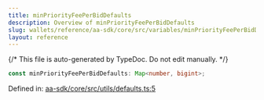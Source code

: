 ```yaml
---
title: minPriorityFeePerBidDefaults
description: Overview of minPriorityFeePerBidDefaults
slug: wallets/reference/aa-sdk/core/src/variables/minPriorityFeePerBidDefaults
layout: reference
---
```


{/* This file is auto-generated by TypeDoc. Do not edit manually. */}

```ts
const minPriorityFeePerBidDefaults: Map<number, bigint>;
```

Defined in: [aa-sdk/core/src/utils/defaults.ts:5](https://github.com/alchemyplatform/aa-sdk/blob/9df5be8c23af4e472bcb503c17766b16da0ad87d/aa-sdk/core/src/utils/defaults.ts#L5)
